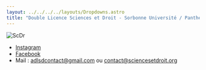 ```yaml
---
layout: ../../../../layouts/Dropdowns.astro
title: "Double Licence Sciences et Droit - Sorbonne Université / Panthéon Assas"
---
```

![ScDr](/assets/assos/ScDr.jpg)  
- [Instagram](https://www.instagram.com/sciencesdroit/)  
- [Facebook](https://www.facebook.com/sciencesetdroit)  
- Mail : adlsdcontact@gmail.com ou contact@sciencesetdroit.org